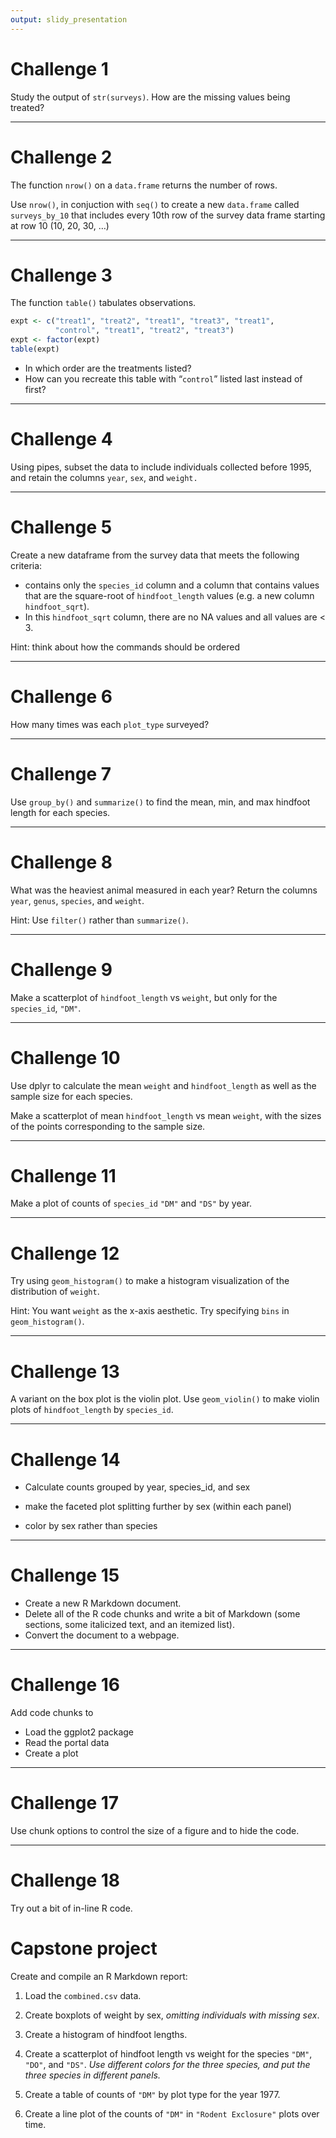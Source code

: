 ```yaml
---
output: slidy_presentation
---
```


# Challenge 1


Study the output of `str(surveys)`. How are the missing values being treated?


---

# Challenge 2


The function `nrow()` on a `data.frame` returns the number of rows.

Use `nrow()`, in conjuction with `seq()` to create a new `data.frame` called
`surveys_by_10` that includes every 10th row of the survey data frame
starting at row 10 (10, 20, 30, ...)


---

# Challenge 3


The function `table()` tabulates observations.

```r
expt <- c("treat1", "treat2", "treat1", "treat3", "treat1",
          "control", "treat1", "treat2", "treat3")
expt <- factor(expt)
table(expt)
```

* In which order are the treatments listed?
* How can you recreate this table with "`control`" listed last instead
of first?


---

# Challenge 4


Using pipes, subset the data to include individuals collected before 1995,
and retain the columns `year`, `sex`, and `weight.`


---

# Challenge 5


Create a new dataframe from the survey data that meets the following
criteria:

- contains only the `species_id` column and a column that contains
values that are the square-root of `hindfoot_length` values (e.g. a new column
`hindfoot_sqrt`).
- In this `hindfoot_sqrt` column, there are no NA values
and all values are < 3.

Hint: think about how the commands should be ordered


---

# Challenge 6


How many times was each `plot_type` surveyed?


---

# Challenge 7


Use `group_by()` and `summarize()` to find the mean, min, and max hindfoot
length for each species.


---

# Challenge 8


What was the heaviest animal measured in each year? Return the columns `year`,
`genus`, `species`, and `weight`.

Hint: Use `filter()` rather than `summarize()`.


---

# Challenge 9


Make a scatterplot of `hindfoot_length` vs `weight`, but only for the
`species_id`, `"DM"`.


---

# Challenge 10


Use dplyr to calculate the mean `weight` and `hindfoot_length` as well
as the sample size for each species.

Make a scatterplot of mean `hindfoot_length` vs mean `weight`, with
the sizes of the points corresponding to the sample size.


---

# Challenge 11


Make a plot of counts of `species_id` `"DM"` and `"DS"` by year.


---

# Challenge 12


Try using `geom_histogram()` to make a histogram visualization of the
distribution of `weight`.

Hint: You want `weight` as the x-axis aesthetic. Try specifying `bins`
in `geom_histogram()`.


---

# Challenge 13


A variant on the box plot is the violin plot. Use `geom_violin()` to
make violin plots of `hindfoot_length` by `species_id`.


---

# Challenge 14


- Calculate counts grouped by year, species_id, and sex

- make the faceted plot splitting further by sex (within each panel)

- color by sex rather than species


---

# Challenge 15


- Create a new R Markdown document.
- Delete all of the R code chunks and write a bit of Markdown (some sections, some italicized
text, and an itemized list).
- Convert the document to a webpage.


---

# Challenge 16


Add code chunks to

- Load the ggplot2 package
- Read the portal data
- Create a plot


---

# Challenge 17


Use chunk options to control the size of a figure and to hide the
code.


---

# Challenge 18


Try out a bit of in-line R code.



# Capstone project

Create and compile an R Markdown report:

1. Load the `combined.csv` data.

2. Create boxplots of weight by sex, _omitting individuals with
missing sex_.

3. Create a histogram of hindfoot lengths.

4. Create a scatterplot of hindfoot length vs weight for the species
`"DM"`, `"DO"`, and `"DS"`. _Use different colors for the three
species, and put the three species in different panels._

5. Create a table of counts of `"DM"` by plot type for the year 1977.

6. Create a line plot of the counts of `"DM"` in `"Rodent Exclosure"` plots over time.
